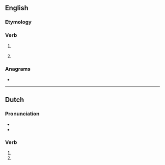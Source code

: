 ==English==

===Etymology===
{{suffix|trap|t|lang=en}}

===Verb===
{{head|en|verb form}}

# {{lb|en|archaic}} {{en-past of|trap}}
# {{lb|en|archaic}} {{alternative form of|trapped|lang=en}}

===Anagrams===
* {{anagrams|en|PRATT|Pratt|pratt}}

----

==Dutch==

===Pronunciation===
* {{audio|Nl-trapt.ogg|Audio|lang=nl}}
* {{rhymes|ɑpt|lang=nl}}

===Verb===
{{nl-verb-form}}

# {{nl-verb form of|p=23|n=sg|t=pres|m=ind|trappen}}
# {{nl-verb form of|n=pl|m=imp|trappen}}